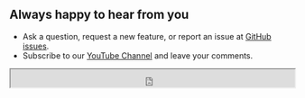 ## Always happy to hear from you

- Ask a question, request a new feature, or report an issue at [GitHub issues](https://github.com/volkovlabs/business-charts/issues).
- Subscribe to our [YouTube Channel](https://youtube.com/@volkovlabs) and leave your comments.

<iframe
  src="https://github.com/sponsors/VolkovLabs/button"
  title="Sponsor Business Suite"
  height="32"
  width="100%"
></iframe>
